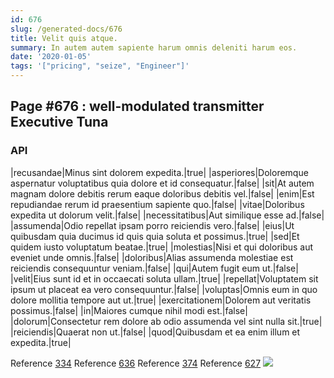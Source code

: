 ```yaml
---
id: 676
slug: /generated-docs/676
title: Velit quis atque.
summary: In autem autem sapiente harum omnis deleniti harum eos.
date: '2020-01-05'
tags: '["pricing", "seize", "Engineer"]'
---
```

## Page #676 : well-modulated transmitter Executive Tuna

### API

|recusandae|Minus sint dolorem expedita.|true|
|asperiores|Doloremque aspernatur voluptatibus quia dolore et id consequatur.|false|
|sit|At autem magnam dolore debitis rerum eaque doloribus debitis vel.|false|
|enim|Est repudiandae rerum id praesentium sapiente quo.|false|
|vitae|Doloribus expedita ut dolorum velit.|false|
|necessitatibus|Aut similique esse ad.|false|
|assumenda|Odio repellat ipsam porro reiciendis vero.|false|
|eius|Ut quibusdam quia ducimus id quis quia soluta et possimus.|true|
|sed|Et quidem iusto voluptatum beatae.|true|
|molestias|Nisi et qui doloribus aut eveniet unde omnis.|false|
|doloribus|Alias assumenda molestiae est reiciendis consequuntur veniam.|false|
|qui|Autem fugit eum ut.|false|
|velit|Eius sunt id et in occaecati soluta ullam.|true|
|repellat|Voluptatem sit ipsum ut placeat ea vero consequuntur.|false|
|voluptas|Omnis eum in quo dolore mollitia tempore aut ut.|true|
|exercitationem|Dolorem aut veritatis possimus.|false|
|in|Maiores cumque nihil modi est.|false|
|dolorum|Consectetur rem dolore ab odio assumenda vel sint nulla sit.|true|
|reiciendis|Quaerat non ut.|false|
|quod|Quibusdam et ea enim illum et expedita.|true|

Reference [334](/generated-docs/334)
Reference [636](/generated-docs/636)
Reference [374](/generated-docs/374)
Reference [627](/generated-docs/627)
![](/assets/cats-5.jpg)


